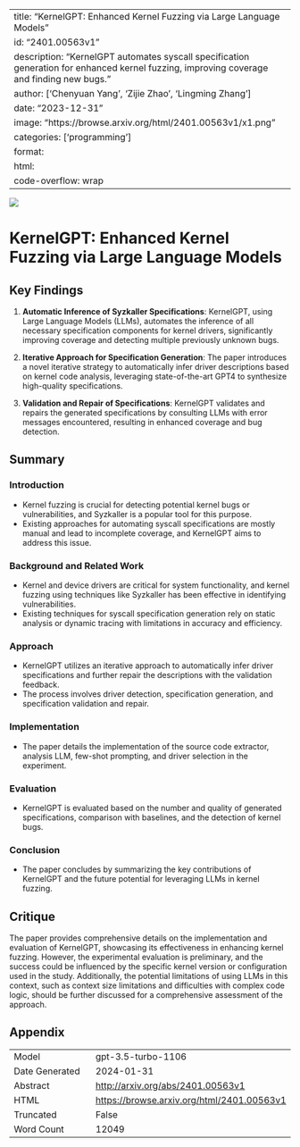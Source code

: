 
---
title: "KernelGPT: Enhanced Kernel Fuzzing via Large Language Models"
id: "2401.00563v1"
description: "KernelGPT automates syscall specification generation for enhanced kernel fuzzing, improving coverage and finding new bugs."
author: ['Chenyuan Yang', 'Zijie Zhao', 'Lingming Zhang']
date: "2023-12-31"
image: "https://browse.arxiv.org/html/2401.00563v1/x1.png"
categories: ['programming']
format:
  html:
    code-overflow: wrap
---

![](https://browse.arxiv.org/html/2401.00563v1/x1.png)

# KernelGPT: Enhanced Kernel Fuzzing via Large Language Models

## Key Findings

1. **Automatic Inference of Syzkaller Specifications**: KernelGPT, using Large Language Models (LLMs), automates the inference of all necessary specification components for kernel drivers, significantly improving coverage and detecting multiple previously unknown bugs.

2. **Iterative Approach for Specification Generation**: The paper introduces a novel iterative strategy to automatically infer driver descriptions based on kernel code analysis, leveraging state-of-the-art GPT4 to synthesize high-quality specifications.

3. **Validation and Repair of Specifications**: KernelGPT validates and repairs the generated specifications by consulting LLMs with error messages encountered, resulting in enhanced coverage and bug detection.

## Summary

### Introduction
- Kernel fuzzing is crucial for detecting potential kernel bugs or vulnerabilities, and Syzkaller is a popular tool for this purpose.
- Existing approaches for automating syscall specifications are mostly manual and lead to incomplete coverage, and KernelGPT aims to address this issue.

### Background and Related Work
- Kernel and device drivers are critical for system functionality, and kernel fuzzing using techniques like Syzkaller has been effective in identifying vulnerabilities.
- Existing techniques for syscall specification generation rely on static analysis or dynamic tracing with limitations in accuracy and efficiency.

### Approach
- KernelGPT utilizes an iterative approach to automatically infer driver specifications and further repair the descriptions with the validation feedback.
- The process involves driver detection, specification generation, and specification validation and repair.

### Implementation
- The paper details the implementation of the source code extractor, analysis LLM, few-shot prompting, and driver selection in the experiment.

### Evaluation
- KernelGPT is evaluated based on the number and quality of generated specifications, comparison with baselines, and the detection of kernel bugs.

### Conclusion
- The paper concludes by summarizing the key contributions of KernelGPT and the future potential for leveraging LLMs in kernel fuzzing.

## Critique

The paper provides comprehensive details on the implementation and evaluation of KernelGPT, showcasing its effectiveness in enhancing kernel fuzzing. However, the experimental evaluation is preliminary, and the success could be influenced by the specific kernel version or configuration used in the study. Additionally, the potential limitations of using LLMs in this context, such as context size limitations and difficulties with complex code logic, should be further discussed for a comprehensive assessment of the approach.

## Appendix

|          |          |
|----------|----------|
| Model     | gpt-3.5-turbo-1106       |
| Date Generated     | 2024-01-31       |
| Abstract | [http://arxiv.org/abs/2401.00563v1](http://arxiv.org/abs/2401.00563v1)        |
| HTML     | [https://browse.arxiv.org/html/2401.00563v1](https://browse.arxiv.org/html/2401.00563v1)       |
| Truncated       | False       |
| Word Count       | 12049       |